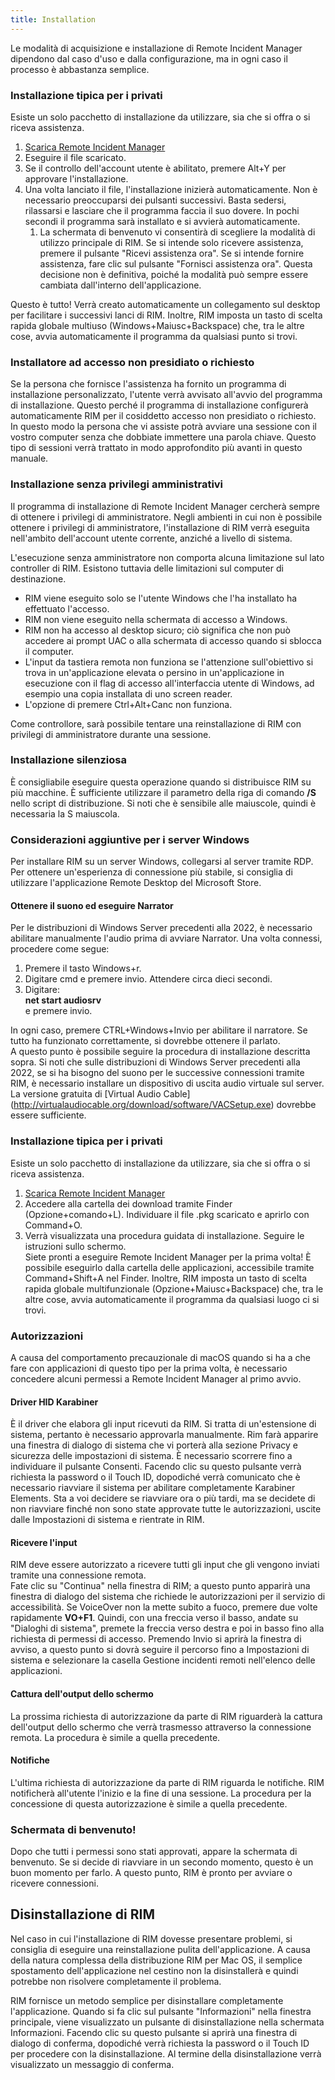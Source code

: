 ```yaml
---
title: Installation
---
```



Le modalità di acquisizione e installazione di Remote Incident Manager dipendono dal caso d'uso e dalla configurazione, ma in ogni caso il processo è abbastanza semplice.
<Windows>
### Installazione tipica per i privati
Esiste un solo pacchetto di installazione da utilizzare, sia che si offra o si riceva assistenza.
1. [Scarica Remote Incident Manager](https://getrim.app/win)
1. Eseguire il file scaricato.
1. Se il controllo dell'account utente è abilitato, premere Alt+Y per approvare l'installazione.
1. Una volta lanciato il file, l'installazione inizierà automaticamente. Non è necessario preoccuparsi dei pulsanti successivi. Basta sedersi, rilassarsi e lasciare che il programma faccia il suo dovere. In pochi secondi il programma sarà installato e si avvierà automaticamente.  
    1. La schermata di benvenuto vi consentirà di scegliere la modalità di utilizzo principale di RIM. Se si intende solo ricevere assistenza, premere il pulsante "Ricevi assistenza ora". Se si intende fornire assistenza, fare clic sul pulsante "Fornisci assistenza ora". Questa decisione non è definitiva, poiché la modalità può sempre essere cambiata dall'interno dell'applicazione.

Questo è tutto! Verrà creato automaticamente un collegamento sul desktop per facilitare i successivi lanci di RIM. Inoltre, RIM imposta un tasto di scelta rapida globale multiuso (Windows+Maiusc+Backspace) che, tra le altre cose, avvia automaticamente il programma da qualsiasi punto si trovi.
### Installatore ad accesso non presidiato o richiesto
Se la persona che fornisce l'assistenza ha fornito un programma di installazione personalizzato, l'utente verrà avvisato all'avvio del programma di installazione. Questo perché il programma di installazione configurerà automaticamente RIM per il cosiddetto accesso non presidiato o richiesto. In questo modo la persona che vi assiste potrà avviare una sessione con il vostro computer senza che dobbiate immettere una parola chiave. Questo tipo di sessioni verrà trattato in modo approfondito più avanti in questo manuale.

### Installazione senza privilegi amministrativi

Il programma di installazione di Remote Incident Manager cercherà sempre di ottenere i privilegi di amministratore. Negli ambienti in cui non è possibile ottenere i privilegi di amministratore, l'installazione di RIM verrà eseguita nell'ambito dell'account utente corrente, anziché a livello di sistema.

L'esecuzione senza amministratore non comporta alcuna limitazione sul lato controller di RIM. Esistono tuttavia delle limitazioni sul computer di destinazione.

* RIM viene eseguito solo se l'utente Windows che l'ha installato ha effettuato l'accesso. 
* RIM non viene eseguito nella schermata di accesso a Windows. 
* RIM non ha accesso al desktop sicuro; ciò significa che non può accedere ai prompt UAC o alla schermata di accesso quando si sblocca il computer. 
* L'input da tastiera remota non funziona se l'attenzione sull'obiettivo si trova in un'applicazione elevata o persino in un'applicazione in esecuzione con il flag di accesso all'interfaccia utente di Windows, ad esempio una copia installata di uno screen reader. 
* L'opzione di premere Ctrl+Alt+Canc non funziona. 

Come controllore, sarà possibile tentare una reinstallazione di RIM con privilegi di amministratore durante una sessione.

### Installazione silenziosa

È consigliabile eseguire questa operazione quando si distribuisce RIM su più macchine. È sufficiente utilizzare il parametro della riga di comando **/S** nello script di distribuzione. Si noti che è sensibile alle maiuscole, quindi è necessaria la S maiuscola.

### Considerazioni aggiuntive per i server Windows

Per installare RIM su un server Windows, collegarsi al server tramite RDP. Per ottenere un'esperienza di connessione più stabile, si consiglia di utilizzare l'applicazione Remote Desktop del Microsoft Store.

#### Ottenere il suono ed eseguire Narrator

Per le distribuzioni di Windows Server precedenti alla 2022, è necessario abilitare manualmente l'audio prima di avviare Narrator. Una volta connessi, procedere come segue:
1. Premere il tasto Windows+r.
1. Digitare cmd e premere invio. Attendere circa dieci secondi.
1. Digitare:  
**net start audiosrv**  
e premere invio.

In ogni caso, premere CTRL+Windows+Invio per abilitare il narratore. Se tutto ha funzionato correttamente, si dovrebbe ottenere il parlato.  
A questo punto è possibile seguire la procedura di installazione descritta sopra.
Si noti che sulle distribuzioni di Windows Server precedenti alla 2022, se si ha bisogno del suono per le successive connessioni tramite RIM, è necessario installare un dispositivo di uscita audio virtuale sul server. La versione gratuita di [Virtual Audio Cable] (http://virtualaudiocable.org/download/software/VACSetup.exe) dovrebbe essere sufficiente.
</Windows>
<MacOS>
### Installazione tipica per i privati

Esiste un solo pacchetto di installazione da utilizzare, sia che si offra o si riceva assistenza.
1. [Scarica Remote Incident Manager](https://getrim.app/mac)
1. Accedere alla cartella dei download tramite Finder (Opzione+comando+L). Individuare il file .pkg scaricato e aprirlo con Command+O.
1. Verrà visualizzata una procedura guidata di installazione. Seguire le istruzioni sullo schermo.  
Siete pronti a eseguire Remote Incident Manager per la prima volta! È possibile eseguirlo dalla cartella delle applicazioni, accessibile tramite Command+Shift+A nel Finder. Inoltre, RIM imposta un tasto di scelta rapida globale multifunzionale (Opzione+Maiusc+Backspace) che, tra le altre cose, avvia automaticamente il programma da qualsiasi luogo ci si trovi.

### Autorizzazioni

A causa del comportamento precauzionale di macOS quando si ha a che fare con applicazioni di questo tipo per la prima volta, è necessario concedere alcuni permessi a Remote Incident Manager al primo avvio.

#### Driver HID Karabiner

È il driver che elabora gli input ricevuti da RIM. Si tratta di un'estensione di sistema, pertanto è necessario approvarla manualmente. Rim farà apparire una finestra di dialogo di sistema che vi porterà alla sezione Privacy e sicurezza delle impostazioni di sistema. È necessario scorrere fino a individuare il pulsante Consenti. Facendo clic su questo pulsante verrà richiesta la password o il Touch ID, dopodiché verrà comunicato che è necessario riavviare il sistema per abilitare completamente Karabiner Elements. Sta a voi decidere se riavviare ora o più tardi, ma se decidete di non riavviare finché non sono state approvate tutte le autorizzazioni, uscite dalle Impostazioni di sistema e rientrate in RIM.

#### Ricevere l'input

RIM deve essere autorizzato a ricevere tutti gli input che gli vengono inviati tramite una connessione remota.  
Fate clic su "Continua" nella finestra di RIM; a questo punto apparirà una finestra di dialogo del sistema che richiede le autorizzazioni per il servizio di accessibilità. Se VoiceOver non la mette subito a fuoco, premere due volte rapidamente **VO+F1**. Quindi, con una freccia verso il basso, andate su "Dialoghi di sistema", premete la freccia verso destra e poi in basso fino alla richiesta di permessi di accesso. Premendo Invio si aprirà la finestra di avviso, a questo punto si dovrà seguire il percorso fino a Impostazioni di sistema e selezionare la casella Gestione incidenti remoti nell'elenco delle applicazioni.

#### Cattura dell'output dello schermo

La prossima richiesta di autorizzazione da parte di RIM riguarderà la cattura dell'output dello schermo che verrà trasmesso attraverso la connessione remota. La procedura è simile a quella precedente.

#### Notifiche

L'ultima richiesta di autorizzazione da parte di RIM riguarda le notifiche. RIM notificherà all'utente l'inizio e la fine di una sessione. La procedura per la concessione di questa autorizzazione è simile a quella precedente.

### Schermata di benvenuto!

Dopo che tutti i permessi sono stati approvati, appare la schermata di benvenuto. Se si decide di riavviare in un secondo momento, questo è un buon momento per farlo. A questo punto, RIM è pronto per avviare o ricevere connessioni.

## Disinstallazione di RIM

Nel caso in cui l'installazione di RIM dovesse presentare problemi, si consiglia di eseguire una reinstallazione pulita dell'applicazione. A causa della natura complessa della distribuzione RIM per Mac OS, il semplice spostamento dell'applicazione nel cestino non la disinstallerà e quindi potrebbe non risolvere completamente il problema.

RIM fornisce un metodo semplice per disinstallare completamente l'applicazione. Quando si fa clic sul pulsante "Informazioni" nella finestra principale, viene visualizzato un pulsante di disinstallazione nella schermata Informazioni. Facendo clic su questo pulsante si aprirà una finestra di dialogo di conferma, dopodiché verrà richiesta la password o il Touch ID per procedere con la disinstallazione. Al termine della disinstallazione verrà visualizzato un messaggio di conferma.
</MacOS>
